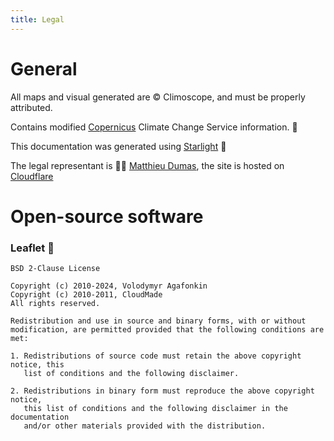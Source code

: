 ```yaml
---
title: Legal
---
```


# General

All maps and visual generated are © Climoscope, and must be properly attributed.

Contains modified [Copernicus](https://www.copernicus.eu/en) Climate Change Service information. 🙏

This documentation was generated using [Starlight](https://starlight.astro.build/) 🙏

The legal representant is 🙋‍♂️ [Matthieu Dumas](mailto:matthieu.dumas@gmail.com), the site is hosted on [Cloudflare](https://www.cloudflare.com/)

# Open-source software

### Leaflet 🙏

```
BSD 2-Clause License

Copyright (c) 2010-2024, Volodymyr Agafonkin
Copyright (c) 2010-2011, CloudMade
All rights reserved.

Redistribution and use in source and binary forms, with or without
modification, are permitted provided that the following conditions are met:

1. Redistributions of source code must retain the above copyright notice, this
   list of conditions and the following disclaimer.

2. Redistributions in binary form must reproduce the above copyright notice,
   this list of conditions and the following disclaimer in the documentation
   and/or other materials provided with the distribution.
```
